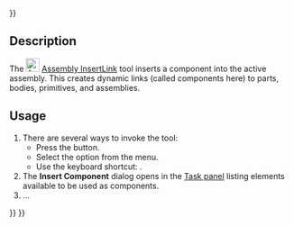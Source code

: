 <languages/>
{{UnfinishedDocu{{#translation:}}}}

{{Docnav
|[[Assembly_CreateAssembly|CreateAssembly]]
|[[Assembly_InsertNewPart|InsertNewPart]]
|[[Assembly_Workbench|Assembly]]
|IconL=Assembly_CreateAssembly.svg
|IconR=Assembly_InsertNewPart.svg
|IconC=Workbench_Assembly.svg
}}

{{GuiCommand
|Name=Assembly InsertLink
|MenuLocation=Assembly → Insert Component → Component
|Workbenches=[[Assembly_Workbench|Assembly]]
|Shortcut={{KEY|I}}
|Version=1.0
|SeeAlso=
}}

==Description== 

The [[Image:Assembly_InsertLink.svg|24px]] [[Assembly_InsertLink|Assembly InsertLink]] tool inserts a component into the active assembly. This creates dynamic links (called components here) to parts, bodies, primitives, and assemblies.

==Usage==

# There are several ways to invoke the tool:
#* Press the {{Button|[[Image:Assembly_InsertLink.svg|16px]] [[Assembly_InsertLink|Component]]}} button.
#* Select the {{MenuCommand|Assembly → Insert Component → [[Image:Assembly_InsertLink.svg|16px]] Component}} option from the menu.
#* Use the keyboard shortcut: {{KEY|I}}.
# The '''Insert Component''' dialog opens in the [[Task_panel|Task panel]] listing elements available to be used as components.
# ...


{{Docnav
|[[Assembly_CreateAssembly|CreateAssembly]]
|[[Assembly_InsertNewPart|InsertNewPart]]
|[[Assembly_Workbench|Assembly]]
|IconL=Assembly_CreateAssembly.svg
|IconR=Assembly_InsertNewPart.svg
|IconC=Workbench_Assembly.svg
}}

{{Assembly_Tools_navi{{#translation:}}}}
{{Userdocnavi{{#translation:}}}}